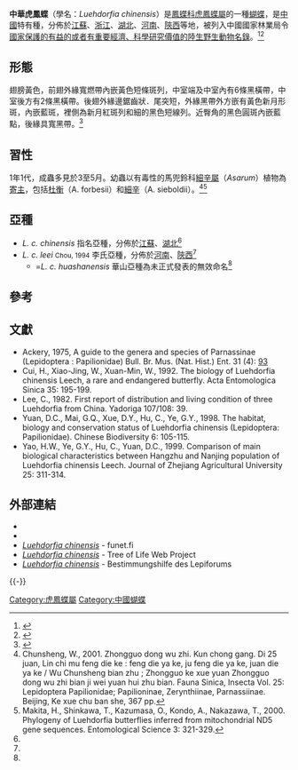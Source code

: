 {{NoteTA|G1=Butterfly}}
{{Speciesbox
| name = 中華虎鳳蝶
| fossil_range = {{fossilrange|1|0|earliest=}}<small>從第四紀[[更新世|更新世]]至今<ref name=c2015>Condamine, F. L., Rolland, J., Höhna, S., Sperling, F. A., & Sanmartín, I. (2018). Testing the role of the Red Queen and Court Jester as drivers of the macroevolution of Apollo butterflies. Systematic biology, 67(6), 940-964. {{en}}</ref></small>
| image = Leuhd204.jpg
| image_width = 300px
| image_caption = 
| image2 = 
| image2_width = 300px
| image2_caption = 
| status = DD
| status_system = iucn2.3
| status_ref = <ref name=iucn>Gimenez Dixon, M. 1996. Luehdorfia chinensis (errata version published in 2018). The IUCN Red List of Threatened Species 1996: e.T12405A122604025. https://dx.doi.org/10.2305/IUCN.UK.1996.RLTS.T12405A3340960.en. {{en}}</ref>
| genus = Luehdorfia
| species = chinensis
| authority = Leech, 1893
| range_map = 
| range_map_width = 
| range_map_caption = 
| subdivision_ranks = 亞種
| subdivision = 共2個亞種，詳閱正文。
| synonyms = 
* ''Luehdorfia japonica var. chinensis''<br><small>Leech, 1893</small>
}}

'''中華虎鳳蝶'''（學名：''Luehdorfia chinensis''）是[[鳳蝶科|鳳蝶科]][[虎鳳蝶屬|虎鳳蝶屬]]的一種[[蝴蝶|蝴蝶]]，是[[中國|中國]]特有種，分佈於[[江蘇|江蘇]]、[[浙江|浙江]]、[[湖北|湖北]]、[[河南|河南]]、[[陝西|陝西]]等地，被列入中國國家林業局令[[國家保護的有益的或者有重要經濟、科學研究價值的陸生野生動物名錄|國家保護的有益的或者有重要經濟、科學研究價值的陸生野生動物名錄]]。<ref name=c2017>{{Cite book|author=武春生、徐堉峯|title=中國蝴蝶圖鑑（全4冊）|publisher=海峡书局|date=2017|ISBN=9787556703029|language=zh-hans|page=237-238}}</ref><ref name=c2006>{{Cite book|author=寿建新 周尧 李宇飞|title=世界蝴蝶分類名錄|location=中國|publisher=陝西科學技術出版社|date=2006-04-01|ISBN=9787536936768|page=21|language=zh-hans}}</ref>

== 形態 ==
翅膀黃色，前翅外緣寬燃帶內嵌黃色短條斑列，中室端及中室內有6條黑橫帶，中室後方有2條黑橫帶。後翅外緣邊鋸齒狀．尾突短，外緣黑帶外方嵌有黃色新月形斑，內嵌藍斑，裡側為新月紅斑列和細的黑色短線列。近臀角的黑色圓斑內嵌藍點，後緣具寬黑帶。<ref name=c1994>{{Cite book|author=周堯|title=中國蝶類志|location=中國|publisher=河南技術出版社|date=1994年|ISBN=75349-15740|language=zh-hans|page=189}}</ref>

== 習性 ==
1年1代，成蟲多見於3至5月。幼蟲以有毒性的馬兜鈴科[[細辛屬|細辛屬]]（''Asarum''）植物為[[寄主|寄主]]，包括[[杜衡|杜衡]]（A. forbesii）和[[細辛|細辛]]（A. sieboldii）。<ref>Chunsheng, W., 2001. Zhongguo dong wu zhi. Kun chong gang. Di 25 juan, Lin chi mu feng die ke : feng die ya ke, ju feng die ya ke, juan die ya ke / Wu Chunsheng bian zhu ; Zhongguo ke xue yuan Zhongguo dong wu zhi bian ji wei yuan hui zhu bian. Fauna Sinica, Insecta Vol. 25: Lepidoptera Papilionidae; Papilioninae, Zerynthiinae, Parnassiinae. Beijing, Ke xue chu ban she, 367 pp.</ref><ref>Makita, H., Shinkawa, T., Kazumasa, O., Kondo, A., Nakazawa, T., 2000. Phylogeny of Luehdorfia butterflies inferred from mitochondrial ND5 gene sequences. Entomological Science 3: 321-329.</ref>

== 亞種 ==
* ''L. c. chinensis'' 指名亞種，分佈於[[江蘇|江蘇]]、[[湖北|湖北]]<ref name=c1994/>
* ''L. c. leei'' <small>Chou, 1994</small> 李氏亞種，分佈於[[河南|河南]]、[[陝西|陝西]]<ref name=c1994/>
** =''L. c. huashanensis'' 華山亞種為未正式發表的無效命名<ref name=c1994/>

== 參考 ==
{{reflist|}}

== 文獻 ==
* Ackery, 1975, A guide to the genera and species of Parnassinae (Lepidoptera : Papilionidae) Bull. Br. Mus. (Nat. Hist.) Ent. 31 (4): [https://archive.org/stream/bulletinofbritis31entolond#page/93/mode/1up 93]
* Cui, H., Xiao-Jing, W., Xuan-Min, W., 1992. The biology of Luehdorfia chinensis Leech, a rare and endangered butterfly. Acta Entomologica Sinica 35: 195-199.
* Lee, C., 1982. First report of distribution and living condition of three Luehdorfia from China. Yadoriga 107/108: 39.
* Yuan, D.C., Mai, G.Q., Xue, D.Y., Hu, C., Ye, G.Y., 1998. The habitat, biology and conservation status of Luehdorfia chinensis (Lepidoptera: Papilionidae). Chinese Biodiversity 6: 105-115.
* Yao, H.W., Ye, G.Y., Hu, C., Yuan, D.C., 1999. Comparison of main biological characteristics between Hangzhu and Nanjing population of Luehdorfia chinensis Leech. Journal of Zhejiang Agricultural University 25: 311-314.

== 外部連結 ==
* {{Commonscat-inline|Luehdorfia chinensis}}
* {{Wikispecies-inline|Luehdorfia chinensis}}
* [https://www.nic.funet.fi/pub/sci/bio/life/insecta/lepidoptera/ditrysia/papilionoidea/papilionidae/parnassiinae/luehdorfia/#chinensis ''Luehdorfia chinensis'']{{Wayback|url=https://www.nic.funet.fi/pub/sci/bio/life/insecta/lepidoptera/ditrysia/papilionoidea/papilionidae/parnassiinae/luehdorfia/#chinensis |date=20201207212115 }} - funet.fi {{en}}
* [http://tolweb.org/Luehdorfia_chinensis/65409 ''Luehdorfia chinensis'']{{Wayback|url=http://tolweb.org/Luehdorfia_chinensis/65409 |date=20200815032032 }} - Tree of Life Web Project {{en}}
* [http://www.lepiforum.de/lepiwiki.pl?Luehdorfia_Chinensis ''Luehdorfia chinensis'']{{Wayback|url=http://www.lepiforum.de/lepiwiki.pl?Luehdorfia_Chinensis |date=20200304232325 }} - Bestimmungshilfe des Lepiforums {{de}}
{{Taxonbar}}
{{-}}
{{虎鳳蝶屬|state=expanded}}
[[Category:虎鳳蝶屬|Category:虎鳳蝶屬]]
[[Category:中國蝴蝶|Category:中國蝴蝶]]